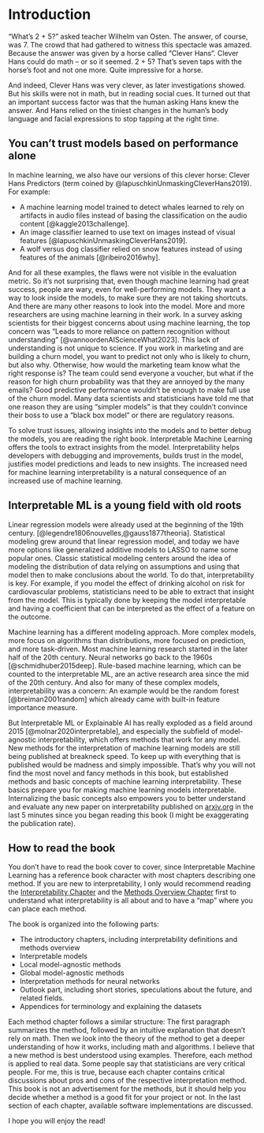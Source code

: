 # Introduction {#intro}


"What's 2 + 5?" asked teacher Wilhelm van Osten.
The answer, of course, was 7.
The crowd that had gathered to witness this spectacle was amazed.
Because the answer was given by a horse called "Clever Hans".
Clever Hans could do math -- or so it seemed.
2 + 5?
That's seven taps with the horse's foot and not one more.
Quite impressive for a horse.

And indeed, Clever Hans was very clever, as later investigations showed.
But his skills were not in math, but in reading social cues.
It turned out that an important success factor was that the human asking Hans knew the answer.
And Hans relied on the tiniest changes in the human's body language and facial expressions to stop tapping at the right time.

## You can't trust models based on performance alone

In machine learning, we also have our versions of this clever horse: Clever Hans Predictors (term coined by @lapuschkinUnmaskingCleverHans2019).
For example:

- A machine learning model trained to detect whales learned to rely on artifacts in audio files instead of basing the classification on the audio content [@kaggle2013challenge].
- An image classifier learned to use text on images instead of visual features [@lapuschkinUnmaskingCleverHans2019].
- A wolf versus dog classifier relied on snow features instead of using features of the animals [@ribeiro2016why].

<!-- need for interpretability -->
And for all these examples, the flaws were not visible in the evaluation metric.
So it's not surprising that, even though machine learning had great success, people are wary, even for well-performing models.
They want a way to look inside the models, to make sure they are not taking shortcuts.
And there are many other reasons to look into the model.
More and more researchers are using machine learning in their work.
In a survey asking scientists for their biggest concerns about using machine learning, the top concern was “Leads to more reliance on pattern recognition without understanding” [@vannoordenAIScienceWhat2023].
This lack of understanding is not unique to science.
If you work in marketing and are building a churn model, you want to predict not only who is likely to churn, but also why.
Otherwise, how would the marketing team know what the right response is?
The team could send everyone a voucher, but what if the reason for high churn probability was that they are annoyed by the many emails?
Good predictive performance wouldn't be enough to make full use of the churn model.
Many data scientists and statisticians have told me that one reason they are using "simpler models" is that they couldn't convince their boss to use a "black box model" or there are regulatory reasons.

<!-- solution: interpretability -->
To solve trust issues, allowing insights into the models and to better debug the models, you are reading the right book.
Interpretable Machine Learning offers the tools to extract insights from the model.
Interpretability helps developers with debugging and improvements, builds trust in the model, justifies model predictions and leads to new insights.
The increased need for machine learning interpretability is a natural consequence of an increased use of machine learning.


## Interpretable ML is a young field with old roots

<!-- History of IML -->
Linear regression models were already used at the beginning of the 19th century.
[@legendre1806nouvelles,@gauss1877theoria].
Statistical modeling grew around that linear regression model, and today we have more options like generalized additive models to LASSO to name some popular ones.
Classic statistical modeling centers around the idea of modeling the distribution of data relying on assumptions and using that model then to make conclusions about the world.
To do that, interpretability is key.
For example, if you model the effect of drinking alcohol on risk for cardiovascular problems, statisticians need to be able to extract that insight from the model.
This is typically done by keeping the model interpretable and having a coefficient that can be interpreted as the effect of a feature on the outcome.

Machine learning has a different modeling approach.
More complex models, more focus on algorithms than distributions, more focused on prediction, and more task-driven.
Most machine learning research started in the later half of the 20th century.
Neural networks go back to the 1960s [@schmidhuber2015deep].
Rule-based machine learning, which can be counted to the interpretable ML, are an active research area since the mid of the 20th century.
And also for many of these complex models, interpretability was a concern:
An example would be the random forest [@breiman2001random] which already came with built-in feature importance measure.

But Interpretable ML or Explainable AI has really exploded as a field around 2015 [@molnar2020interpretable], and especially the subfield of model-agnostic interpretability, which offers methods that work for any model.
New methods for the interpretation of machine learning models are still being published at breakneck speed.
To keep up with everything that is published would be madness and simply impossible.
That's why you will not find the most novel and fancy methods in this book, but established methods and basic concepts of machine learning interpretability.
These basics prepare you for making machine learning models interpretable.
Internalizing the basic concepts also empowers you to better understand and evaluate any new paper on interpretability published on [arxiv.org](https://arxiv.org/) in the last 5 minutes since you began reading this book (I might be exaggerating the publication rate).


## How to read the book

You don't have to read the book cover to cover, since Interpretable Machine Learning has a reference book character with most chapters describing one method.
If you are new to interpretability, I only would recommend reading the [Interpretability Chapter](#interpretability) and the [Methods Overview Chapter](#overview) first to understand what interpretability is all about and to have a "map" where you can place each method.

The book is organized into the following parts:

- The introductory chapters, including interpretability definitions and methods overview 
- Interpretable models 
- Local model-agnostic methods
- Global model-agnostic methods
- Interpretation methods for neural networks
- Outlook part, including short stories, speculations about the future, and related fields.
- Appendices for terminology and explaining the datasets

Each method chapter follows a similar structure:
The first paragraph summarizes the method, followed by an intuitive explanation that doesn't rely on math.
Then we look into the theory of the method to get a deeper understanding of how it works, including math and algorithms.
I believe that a new method is best understood using examples.
Therefore, each method is applied to real data.
Some people say that statisticians are very critical people.
For me, this is true, because each chapter contains critical discussions about pros and cons of the respective interpretation method.
This book is not an advertisement for the methods, but it should help you decide whether a method is a good fit for your project or not.
In the last section of each chapter, available software implementations are discussed.

I hope you will enjoy the read!
